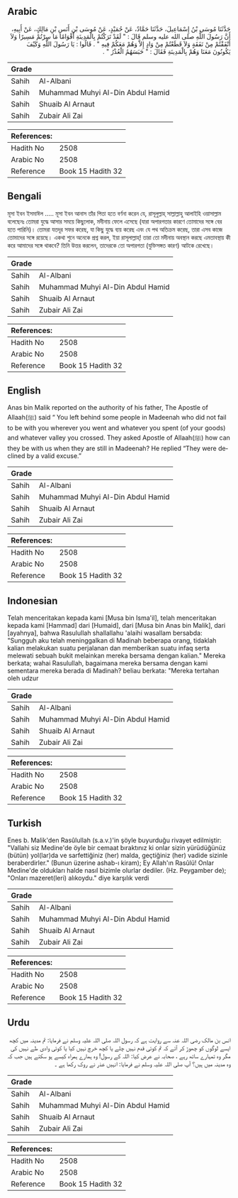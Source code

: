 ## Arabic


<div dir="rtl" lang="ar" style={{fontSize:'larger',backgroundColor:'#f8f9fa',padding:20}}>
حَدَّثَنَا مُوسَى بْنُ إِسْمَاعِيلَ، حَدَّثَنَا حَمَّادٌ، عَنْ حُمَيْدٍ، عَنْ مُوسَى بْنِ أَنَسِ بْنِ مَالِكٍ، عَنْ أَبِيهِ، أَنَّ رَسُولَ اللَّهِ صلى الله عليه وسلم قَالَ ‏:‏ ‏"‏ لَقَدْ تَرَكْتُمْ بِالْمَدِينَةِ أَقْوَامًا مَا سِرْتُمْ مَسِيرًا وَلاَ أَنْفَقْتُمْ مِنْ نَفَقَةٍ وَلاَ قَطَعْتُمْ مِنْ وَادٍ إِلاَّ وَهُمْ مَعَكُمْ فِيهِ ‏"‏ ‏.‏ قَالُوا ‏:‏ يَا رَسُولَ اللَّهِ وَكَيْفَ يَكُونُونَ مَعَنَا وَهُمْ بِالْمَدِينَةِ فَقَالَ ‏:‏ ‏"‏ حَبَسَهُمُ الْعُذْرُ ‏"‏ ‏.‏
</div>
<div style={{backgroundColor:'#f8f9fa',padding:20, marginBottom: 10}}><table> <thead> <tr> <th>Grade</th> <th></th> </tr> </thead> <tbody> <tr><td>Sahih</td><td>Al-Albani</td></tr><tr><td>Sahih</td><td>Muhammad Muhyi Al-Din Abdul Hamid</td></tr><tr><td>Sahih</td><td>Shuaib Al Arnaut</td></tr><tr><td>Sahih</td><td>Zubair Ali Zai</td></tr></tbody></table><table> <thead> <tr> <th>References:</th> <th></th> </tr> </thead> <tbody><tr><td>Hadith No</td><td>2508</td></tr><tr><td>Arabic No</td><td>2508</td></tr><tr><td>Reference</td><td>Book 15 Hadith 32</td></tr></tbody></table></div>

## Bengali


<div dir="ltr" lang="bn" style={{fontSize:'larger',backgroundColor:'#f8f9fa',padding:20}}>
মূসা ইবন ইসমাঈল ..... মূসা ইবন আনাস তাঁর পিতা হতে বর্ণনা করেন যে, রাসূলুল্লাহ্ সাল্লাল্লাহু আলাইহি ওয়াসাল্লাম বলেছেনঃ তোমরা যুদ্ধে আসার সময়ে কিছুলোক, মদীনায় ফেলে এসেছে (যারা অপারগতার কারণে তোমাদের সঙ্গে বের হতে পারিনি)। তোমরা যতদূর সফর করেছ, যা কিছু যুদ্ধে ব্যয় করেছ এবং যে পথ অতিক্রম করেছ, তারা এসব কাজে তোমাদের সঙ্গে রয়েছে। একথা শুনে অনেকে প্রশ্ন করল, ইয়া রাসূলাল্লাহ্! তারা তো মদীনায় অবস্থান করছে এমতাবস্থায় কী করে আমাদের সঙ্গে থাকবে? তিনি উত্তর করলেন, তাদেরকে তো অপারগতা (যুক্তিসঙ্গত কারণ) আটকে রেখেছে।
</div>
<div style={{backgroundColor:'#f8f9fa',padding:20, marginBottom: 10}}><table> <thead> <tr> <th>Grade</th> <th></th> </tr> </thead> <tbody> <tr><td>Sahih</td><td>Al-Albani</td></tr><tr><td>Sahih</td><td>Muhammad Muhyi Al-Din Abdul Hamid</td></tr><tr><td>Sahih</td><td>Shuaib Al Arnaut</td></tr><tr><td>Sahih</td><td>Zubair Ali Zai</td></tr></tbody></table><table> <thead> <tr> <th>References:</th> <th></th> </tr> </thead> <tbody><tr><td>Hadith No</td><td>2508</td></tr><tr><td>Arabic No</td><td>2508</td></tr><tr><td>Reference</td><td>Book 15 Hadith 32</td></tr></tbody></table></div>

## English


<div dir="ltr" lang="en" style={{fontSize:'larger',backgroundColor:'#f8f9fa',padding:20}}>
Anas bin Malik reported on the authority of his father, The Apostle of Allaah(ﷺ) said “ You left behind some people in Madeenah who did not fail to be with you wherever you went and whatever you spent (of your goods) and whatever valley you crossed. They asked Apostle of Allaah(ﷺ) how can they be with us when they are still in Madeenah? He replied “They were declined by a valid excuse.”
</div>
<div style={{backgroundColor:'#f8f9fa',padding:20, marginBottom: 10}}><table> <thead> <tr> <th>Grade</th> <th></th> </tr> </thead> <tbody> <tr><td>Sahih</td><td>Al-Albani</td></tr><tr><td>Sahih</td><td>Muhammad Muhyi Al-Din Abdul Hamid</td></tr><tr><td>Sahih</td><td>Shuaib Al Arnaut</td></tr><tr><td>Sahih</td><td>Zubair Ali Zai</td></tr></tbody></table><table> <thead> <tr> <th>References:</th> <th></th> </tr> </thead> <tbody><tr><td>Hadith No</td><td>2508</td></tr><tr><td>Arabic No</td><td>2508</td></tr><tr><td>Reference</td><td>Book 15 Hadith 32</td></tr></tbody></table></div>

## Indonesian


<div dir="ltr" lang="id" style={{fontSize:'larger',backgroundColor:'#f8f9fa',padding:20}}>
Telah menceritakan kepada kami [Musa bin Isma'il], telah menceritakan kepada kami [Hammad] dari [Humaid], dari [Musa bin Anas bin Malik], dari [ayahnya], bahwa Rasulullah shallallahu 'alaihi wasallam bersabda: "Sungguh aku telah meninggalkan di Madinah beberapa orang, tidaklah kalian melakukan suatu perjalanan dan memberikan suatu infaq serta melewati sebuah bukit melainkan mereka bersama dengan kalian." Mereka berkata; wahai Rasulullah, bagaimana mereka bersama dengan kami sementara mereka berada di Madinah? beliau berkata: "Mereka tertahan oleh udzur
</div>
<div style={{backgroundColor:'#f8f9fa',padding:20, marginBottom: 10}}><table> <thead> <tr> <th>Grade</th> <th></th> </tr> </thead> <tbody> <tr><td>Sahih</td><td>Al-Albani</td></tr><tr><td>Sahih</td><td>Muhammad Muhyi Al-Din Abdul Hamid</td></tr><tr><td>Sahih</td><td>Shuaib Al Arnaut</td></tr><tr><td>Sahih</td><td>Zubair Ali Zai</td></tr></tbody></table><table> <thead> <tr> <th>References:</th> <th></th> </tr> </thead> <tbody><tr><td>Hadith No</td><td>2508</td></tr><tr><td>Arabic No</td><td>2508</td></tr><tr><td>Reference</td><td>Book 15 Hadith 32</td></tr></tbody></table></div>

## Turkish


<div dir="ltr" lang="tr" style={{fontSize:'larger',backgroundColor:'#f8f9fa',padding:20}}>
Enes b. Malik'den Rasûlullah (s.a.v.)'in şöyle buyurduğu rivayet edilmiştir: "Vallahi siz Medine'de öyle bir cemaat bıraktınız ki onlar sizin yürüdüğünüz (bütün) yol(lar)da ve sarfettiğiniz (her) malda, geçtiğiniz (her) vadide sizinle beraberdirler." (Bunun üzerine ashab-ı kiram); Ey Allah'ın Rasûlü! Onlar Medine'de oldukları halde nasıl bizimle olurlar dediler. (Hz. Peygamber de); "Onları mazeret(leri) alıkoydu." diye karşılık verdi
</div>
<div style={{backgroundColor:'#f8f9fa',padding:20, marginBottom: 10}}><table> <thead> <tr> <th>Grade</th> <th></th> </tr> </thead> <tbody> <tr><td>Sahih</td><td>Al-Albani</td></tr><tr><td>Sahih</td><td>Muhammad Muhyi Al-Din Abdul Hamid</td></tr><tr><td>Sahih</td><td>Shuaib Al Arnaut</td></tr><tr><td>Sahih</td><td>Zubair Ali Zai</td></tr></tbody></table><table> <thead> <tr> <th>References:</th> <th></th> </tr> </thead> <tbody><tr><td>Hadith No</td><td>2508</td></tr><tr><td>Arabic No</td><td>2508</td></tr><tr><td>Reference</td><td>Book 15 Hadith 32</td></tr></tbody></table></div>

## Urdu


<div dir="rtl" lang="ur" style={{fontSize:'larger',backgroundColor:'#f8f9fa',padding:20}}>
انس بن مالک رضی اللہ عنہ سے روایت ہے کہ رسول اللہ صلی اللہ علیہ وسلم نے فرمایا: تم مدینہ میں کچھ ایسے لوگوں کو چھوڑ کر آئے کہ تم کوئی قدم نہیں چلے یا کچھ خرچ نہیں کیا یا کوئی وادی طے نہیں کی مگر وہ تمہارے ساتھ رہے ، صحابہ نے عرض کیا: اللہ کے رسول! وہ ہمارے ہمراہ کیسے ہو سکتے ہیں جب کہ وہ مدینہ میں ہیں؟ آپ صلی اللہ علیہ وسلم نے فرمایا: انہیں عذر نے روک رکھا ہے ۔
</div>
<div style={{backgroundColor:'#f8f9fa',padding:20, marginBottom: 10}}><table> <thead> <tr> <th>Grade</th> <th></th> </tr> </thead> <tbody> <tr><td>Sahih</td><td>Al-Albani</td></tr><tr><td>Sahih</td><td>Muhammad Muhyi Al-Din Abdul Hamid</td></tr><tr><td>Sahih</td><td>Shuaib Al Arnaut</td></tr><tr><td>Sahih</td><td>Zubair Ali Zai</td></tr></tbody></table><table> <thead> <tr> <th>References:</th> <th></th> </tr> </thead> <tbody><tr><td>Hadith No</td><td>2508</td></tr><tr><td>Arabic No</td><td>2508</td></tr><tr><td>Reference</td><td>Book 15 Hadith 32</td></tr></tbody></table></div>